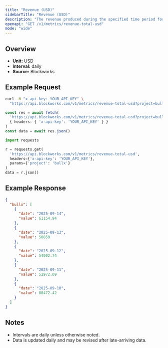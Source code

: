 ```yaml
---
title: "Revenue (USD)"
sidebarTitle: "Revenue (USD)"
description: "The revenue produced during the specified time period for given project."
openapi: "GET /v1/metrics/revenue-total-usd"
mode: "wide"
---
```


## Overview

- **Unit:** USD
- **Interval:** daily
- **Source:** Blockworks

## Example Request

<CodeGroup>

```bash cURL
curl -H "x-api-key: YOUR_API_KEY" \
  "https://api.blockworks.com/v1/metrics/revenue-total-usd?project=bullx"
```

```typescript TypeScript
const res = await fetch(
  'https://api.blockworks.com/v1/metrics/revenue-total-usd?project=bullx',
  { headers: { 'x-api-key': 'YOUR_API_KEY' } }
)
const data = await res.json()
```

```python Python
import requests

r = requests.get(
  'https://api.blockworks.com/v1/metrics/revenue-total-usd',
  headers={'x-api-key': 'YOUR_API_KEY'},
  params={'project': 'bullx'}
)
data = r.json()
```

</CodeGroup>

## Example Response

```json
{
  "bullx": [
    {
      "date": "2025-09-14",
      "value": 61154.94
    },
    {
      "date": "2025-09-13",
      "value": 50859
    },
    {
      "date": "2025-09-12",
      "value": 54002.74
    },
    {
      "date": "2025-09-11",
      "value": 52972.09
    },
    {
      "date": "2025-09-10",
      "value": 80472.42
    }
  ]
}
```

## Notes
- Intervals are daily unless otherwise noted.
- Data is updated daily and may be revised after late-arriving data.